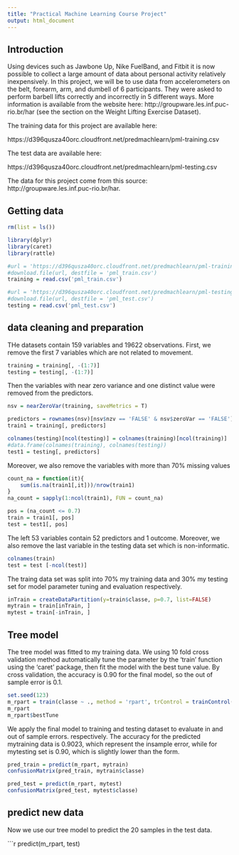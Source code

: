 ```yaml
---
title: "Practical Machine Learning Course Project"
output: html_document
---
```


## Introduction

Using devices such as Jawbone Up, Nike FuelBand, and Fitbit it is now possible to collect a large amount of data about personal activity relatively inexpensively. In this project, we will be to use data from accelerometers on the belt, forearm, arm, and dumbell of 6 participants. They were asked to perform barbell lifts correctly and incorrectly in 5 different ways. More information is available from the website here: http://groupware.les.inf.puc-rio.br/har (see the section on the Weight Lifting Exercise Dataset). 


The training data for this project are available here: 

https://d396qusza40orc.cloudfront.net/predmachlearn/pml-training.csv

The test data are available here: 

https://d396qusza40orc.cloudfront.net/predmachlearn/pml-testing.csv

The data for this project come from this source: http://groupware.les.inf.puc-rio.br/har. 


## Getting data

```r
rm(list = ls())

library(dplyr)
library(caret)
library(rattle)

#url = 'https://d396qusza40orc.cloudfront.net/predmachlearn/pml-training.csv'
#download.file(url, destfile = 'pml_train.csv')
training = read.csv('pml_train.csv')

#url = 'https://d396qusza40orc.cloudfront.net/predmachlearn/pml-testing.csv'
#download.file(url, destfile = 'pml_test.csv')
testing = read.csv('pml_test.csv')

```

## data cleaning and preparation

THe datasets contain 159 variables and 19622 observations. First, we remove the first 7 variables which are not related to movement.  

```r

training = training[, -(1:7)]
testing = testing[, -(1:7)]
```

Then the variables with near zero variance and one distinct value were removed from the predictors.

```r
nsv = nearZeroVar(training, saveMetrics = T)

predictors = rownames(nsv)[nsv$nzv == 'FALSE' & nsv$zeroVar == 'FALSE']
train1 = training[, predictors]

colnames(testing)[ncol(testing)] = colnames(training)[ncol(training)]
#data.frame(colnames(training), colnames(testing))
test1 = testing[, predictors]

```

Moreover, we also remove the variables with more than 70% missing values

```r
count_na = function(it){
    sum(is.na(train1[,it]))/nrow(train1)
}
na_count = sapply(1:ncol(train1), FUN = count_na)

pos = (na_count <= 0.7)
train = train1[, pos]
test = test1[, pos]
```

The left 53 variables contain 52 predictors and 1 outcome. Moreover, we also remove the last variable in the testing data set which is non-informatic.

```{r]}

colnames(train)
test = test [-ncol(test)]

```

The traing data set was split into 70% my training data and 30% my testing set for model parameter tuning and evaluation respectively.


```r
inTrain = createDataPartition(y=train$classe, p=0.7, list=FALSE)
mytrain = train[inTrain, ]
mytest = train[-inTrain, ]

```

## Tree model

The tree model was fitted to my training data. We using 10 fold cross validation method automatically tune the parameter by the 'train' function using the 'caret' package, then fit the model with the best tune value. By cross validation, the accuracy is 0.90 for the final model, so the out of sample error is 0.1.

```r
set.seed(123)
m_rpart = train(classe ~ ., method = 'rpart', trControl = trainControl(method = 'cv'), tuneGrid = data.frame(cp = seq(0.001, 0.005, 0.001)), data = mytrain)
m_rpart
m_rpart$bestTune   


```

We apply the final model to training and testing dataset to evaluate in and out of sample errors. respectively. The accuracy for the predicted mytraining data is 0.9023, which represent the insample error, while for mytesting set is 0.90, which is slightly lower than the form.

```r
pred_train = predict(m_rpart, mytrain)
confusionMatrix(pred_train, mytrain$classe)

pred_test = predict(m_rpart, mytest)
confusionMatrix(pred_test, mytest$classe)


```

## predict new data

Now we use our tree model to predict the 20 samples in the test data.

```r
predict(m_rpart, test)
